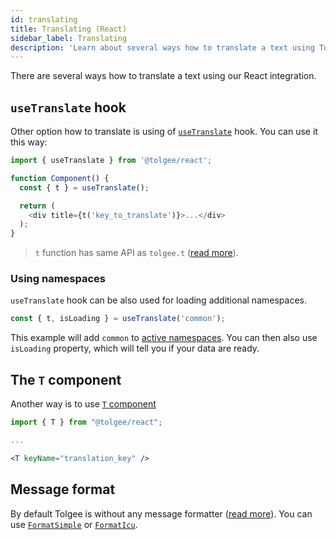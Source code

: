 ```yaml
---
id: translating
title: Translating (React)
sidebar_label: Translating
description: 'Learn about several ways how to translate a text using Tolgee React integration: T-component or useTranslate hook.'
---
```


There are several ways how to translate a text using our React integration.

## `useTranslate` hook

Other option how to translate is using of [`useTranslate`](./api#hook-usetranslate) hook. You can use it this way:

```js
import { useTranslate } from '@tolgee/react';

function Component() {
  const { t } = useTranslate();

  return (
    <div title={t('key_to_translate')}>...</div>
  );
}
```

> `t` function has same API as `tolgee.t` ([read more](/api/core_package/tolgee.mdx#t)).

### Using namespaces

`useTranslate` hook can be also used for loading additional namespaces.

```ts
const { t, isLoading } = useTranslate('common');
```

This example will add `common` to [active namespaces](/api/core_package/tolgee.mdx#addactivens). You can then also use `isLoading` property, which will tell you if your data are ready.

## The `T` component

Another way is to use [`T` component](./api#t-component)

```jsx
import { T } from "@tolgee/react";

...

<T keyName="translation_key" />
```

## Message format

By default Tolgee is without any message formatter ([read more](/formatting.mdx)). You can use [`FormatSimple`](/api/core_package/format_simple.mdx) or [`FormatIcu`](/platform/icu_message_format).
